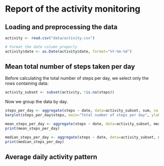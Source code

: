 # Report of the activity monitoring


## Loading and preprocessing the data

```r
activity <- read.csv("data/activity.csv")

# Format the date column properly
activity$date <- as.Date(activity$date, format="%Y-%m-%d")
```


## Mean total number of steps taken per day

Before calculating the total number of steps per day, we select only the rows containing data:

```r
activity_subset <- subset(activity, !is.na(steps))
```

Now we group the data by day.

```r
steps_per_day <- aggregate(steps ~ date, data=activity_subset, sum, na.rm=TRUE)
barplot(steps_per_day$steps, main="Total number of steps per day", ylab="Count", xlab="Date", col="seagreen")
```


```r
mean_steps_per_day <- aggregate(steps ~ date, data=activity_subset, mean, na.rm=TRUE)
print(mean_steps_per_day)
```


```r
median_steps_per_day <- aggregate(steps ~ date, data=activity_subset, median, na.rm=TRUE)
print(median_steps_per_day)
```


## Average daily activity pattern
